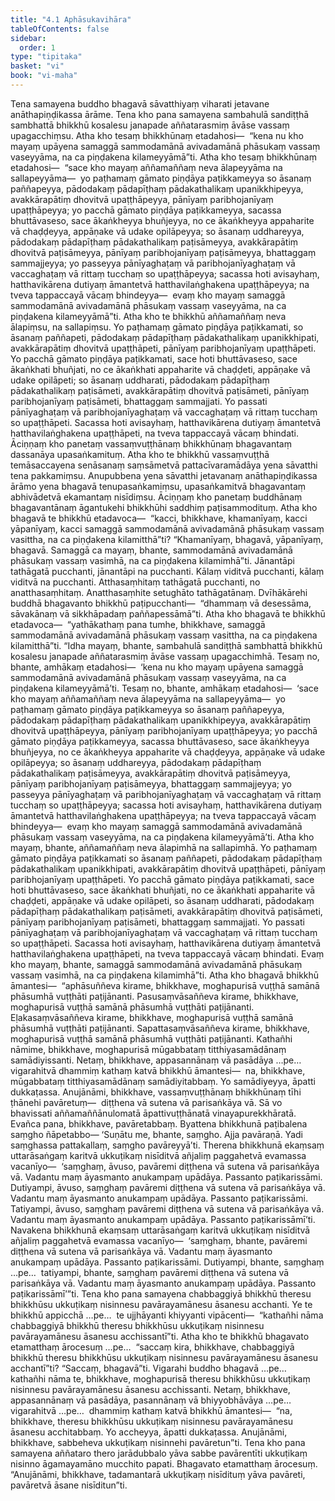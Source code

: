 ```yaml
---
title: "4.1 Aphāsukavihāra"
tableOfContents: false
sidebar:
  order: 1
type: "tipitaka"
basket: "vi"
book: "vi-maha"
---
```



<DynamicBreadcrumb />

<Division number="209" book="vi-maha">

<Paragraph number="953" book="vi-maha">
Tena samayena buddho bhagavā sāvatthiyaṃ viharati jetavane anāthapiṇḍikassa ārāme. Tena kho pana samayena sambahulā sandiṭṭhā sambhattā bhikkhū kosalesu janapade aññatarasmiṃ āvāse vassaṃ upagacchiṃsu. Atha kho tesaṃ bhikkhūnaṃ etadahosi—  “kena nu kho mayaṃ upāyena samaggā sammodamānā avivadamānā phāsukaṃ vassaṃ vaseyyāma, na ca piṇḍakena kilameyyāmā”ti. Atha kho tesaṃ bhikkhūnaṃ etadahosi—  “sace kho mayaṃ aññamaññaṃ neva ālapeyyāma na sallapeyyāma—  yo paṭhamaṃ gāmato piṇḍāya paṭikkameyya so āsanaṃ paññapeyya, pādodakaṃ pādapīṭhaṃ pādakathalikaṃ upanikkhipeyya, avakkārapātiṃ dhovitvā upaṭṭhāpeyya, pānīyaṃ paribhojanīyaṃ upaṭṭhāpeyya; yo pacchā gāmato piṇḍāya paṭikkameyya, sacassa bhuttāvaseso, sace ākaṅkheyya bhuñjeyya, no ce ākaṅkheyya appaharite vā chaḍḍeyya, appāṇake vā udake opilāpeyya; so āsanaṃ uddhareyya, pādodakaṃ pādapīṭhaṃ pādakathalikaṃ paṭisāmeyya, avakkārapātiṃ dhovitvā paṭisāmeyya, pānīyaṃ paribhojanīyaṃ paṭisāmeyya, bhattaggaṃ sammajjeyya; yo passeyya pānīyaghaṭaṃ vā paribhojanīyaghaṭaṃ vā vaccaghaṭaṃ vā rittaṃ tucchaṃ so upaṭṭhāpeyya; sacassa hoti avisayhaṃ, hatthavikārena dutiyaṃ āmantetvā hatthavilaṅghakena upaṭṭhāpeyya; na tveva tappaccayā vācaṃ bhindeyya—  evaṃ kho mayaṃ samaggā sammodamānā avivadamānā phāsukaṃ vassaṃ vaseyyāma, na ca piṇḍakena kilameyyāmā”ti.
</Paragraph>

<Paragraph number="954" book="vi-maha">
Atha kho te bhikkhū aññamaññaṃ neva ālapiṃsu, na sallapiṃsu. Yo paṭhamaṃ gāmato piṇḍāya paṭikkamati, so āsanaṃ paññapeti, pādodakaṃ pādapīṭhaṃ pādakathalikaṃ upanikkhipati, avakkārapātiṃ dhovitvā upaṭṭhāpeti, pānīyaṃ paribhojanīyaṃ upaṭṭhāpeti. Yo pacchā gāmato piṇḍāya paṭikkamati, sace hoti bhuttāvaseso, sace ākaṅkhati bhuñjati, no ce ākaṅkhati appaharite vā chaḍḍeti, appāṇake vā udake opilāpeti; so āsanaṃ uddharati, pādodakaṃ pādapīṭhaṃ pādakathalikaṃ paṭisāmeti, avakkārapātiṃ dhovitvā paṭisāmeti, pānīyaṃ paribhojanīyaṃ paṭisāmeti, bhattaggaṃ sammajjati. Yo passati pānīyaghaṭaṃ vā paribhojanīyaghaṭaṃ vā vaccaghaṭaṃ vā rittaṃ tucchaṃ so upaṭṭhāpeti. Sacassa hoti avisayhaṃ, hatthavikārena dutiyaṃ āmantetvā hatthavilaṅghakena upaṭṭhāpeti, na tveva tappaccayā vācaṃ bhindati.
</Paragraph>

<Paragraph number="955" book="vi-maha">
Āciṇṇaṃ kho panetaṃ vassaṃvuṭṭhānaṃ bhikkhūnaṃ bhagavantaṃ dassanāya upasaṅkamituṃ. Atha kho te bhikkhū vassaṃvuṭṭhā temāsaccayena senāsanaṃ saṃsāmetvā pattacīvaramādāya yena sāvatthi tena pakkamiṃsu. Anupubbena yena sāvatthi jetavanaṃ anāthapiṇḍikassa ārāmo yena bhagavā tenupasaṅkamiṃsu, upasaṅkamitvā bhagavantaṃ abhivādetvā ekamantaṃ nisīdiṃsu. Āciṇṇaṃ kho panetaṃ buddhānaṃ bhagavantānaṃ āgantukehi bhikkhūhi saddhiṃ paṭisammodituṃ. Atha kho bhagavā te bhikkhū etadavoca—  “kacci, bhikkhave, khamanīyaṃ, kacci yāpanīyaṃ, kacci samaggā sammodamānā avivadamānā phāsukaṃ vassaṃ vasittha, na ca piṇḍakena kilamitthā”ti? “Khamanīyaṃ, bhagavā, yāpanīyaṃ, bhagavā. Samaggā ca mayaṃ, bhante, sammodamānā avivadamānā phāsukaṃ vassaṃ vasimhā, na ca piṇḍakena kilamimhā”ti. Jānantāpi tathāgatā pucchanti, jānantāpi na pucchanti. Kālaṃ viditvā pucchanti, kālaṃ viditvā na pucchanti. Atthasaṃhitaṃ tathāgatā pucchanti, no anatthasaṃhitaṃ. Anatthasaṃhite setughāto tathāgatānaṃ. Dvīhākārehi buddhā bhagavanto bhikkhū paṭipucchanti—  “dhammaṃ vā desessāma, sāvakānaṃ vā sikkhāpadaṃ paññapessāmā”ti. Atha kho bhagavā te bhikkhū etadavoca—  “yathākathaṃ pana tumhe, bhikkhave, samaggā sammodamānā avivadamānā phāsukaṃ vassaṃ vasittha, na ca piṇḍakena kilamitthā”ti.
</Paragraph>

<Paragraph number="956" book="vi-maha">
“Idha mayaṃ, bhante, sambahulā sandiṭṭhā sambhattā bhikkhū kosalesu janapade aññatarasmiṃ āvāse vassaṃ upagacchimhā. Tesaṃ no, bhante, amhākaṃ etadahosi—  ‘kena nu kho mayaṃ upāyena samaggā sammodamānā avivadamānā phāsukaṃ vassaṃ vaseyyāma, na ca piṇḍakena kilameyyāmā’ti. Tesaṃ no, bhante, amhākaṃ etadahosi—  ‘sace kho mayaṃ aññamaññaṃ neva ālapeyyāma na sallapeyyāma—  yo paṭhamaṃ gāmato piṇḍāya paṭikkameyya so āsanaṃ paññapeyya, pādodakaṃ pādapīṭhaṃ pādakathalikaṃ upanikkhipeyya, avakkārapātiṃ dhovitvā upaṭṭhāpeyya, pānīyaṃ paribhojanīyaṃ upaṭṭhāpeyya; yo pacchā gāmato piṇḍāya paṭikkameyya, sacassa bhuttāvaseso, sace ākaṅkheyya bhuñjeyya, no ce ākaṅkheyya appaharite vā chaḍḍeyya, appāṇake vā udake opilāpeyya; so āsanaṃ uddhareyya, pādodakaṃ pādapīṭhaṃ pādakathalikaṃ paṭisāmeyya, avakkārapātiṃ dhovitvā paṭisāmeyya, pānīyaṃ paribhojanīyaṃ paṭisāmeyya, bhattaggaṃ sammajjeyya; yo passeyya pānīyaghaṭaṃ vā paribhojanīyaghaṭaṃ vā vaccaghaṭaṃ vā rittaṃ tucchaṃ so upaṭṭhāpeyya; sacassa hoti avisayhaṃ, hatthavikārena dutiyaṃ āmantetvā hatthavilaṅghakena upaṭṭhāpeyya; na tveva tappaccayā vācaṃ bhindeyya—  evaṃ kho mayaṃ samaggā sammodamānā avivadamānā phāsukaṃ vassaṃ vaseyyāma, na ca piṇḍakena kilameyyāmā’ti. Atha kho mayaṃ, bhante, aññamaññaṃ neva ālapimhā na sallapimhā. Yo paṭhamaṃ gāmato piṇḍāya paṭikkamati so āsanaṃ paññapeti, pādodakaṃ pādapīṭhaṃ pādakathalikaṃ upanikkhipati, avakkārapātiṃ dhovitvā upaṭṭhāpeti, pānīyaṃ paribhojanīyaṃ upaṭṭhāpeti. Yo pacchā gāmato piṇḍāya paṭikkamati, sace hoti bhuttāvaseso, sace ākaṅkhati bhuñjati, no ce ākaṅkhati appaharite vā chaḍḍeti, appāṇake vā udake opilāpeti, so āsanaṃ uddharati, pādodakaṃ pādapīṭhaṃ pādakathalikaṃ paṭisāmeti, avakkārapātiṃ dhovitvā paṭisāmeti, pānīyaṃ paribhojanīyaṃ paṭisāmeti, bhattaggaṃ sammajjati. Yo passati pānīyaghaṭaṃ vā paribhojanīyaghaṭaṃ vā vaccaghaṭaṃ vā rittaṃ tucchaṃ so upaṭṭhāpeti. Sacassa hoti avisayhaṃ, hatthavikārena dutiyaṃ āmantetvā hatthavilaṅghakena upaṭṭhāpeti, na tveva tappaccayā vācaṃ bhindati. Evaṃ kho mayaṃ, bhante, samaggā sammodamānā avivadamānā phāsukaṃ vassaṃ vasimhā, na ca piṇḍakena kilamimhā”ti.
</Paragraph>

<Paragraph number="957" book="vi-maha">
Atha kho bhagavā bhikkhū āmantesi—  “aphāsuññeva kirame, bhikkhave, moghapurisā vuṭṭhā samānā phāsumhā vuṭṭhāti paṭijānanti. Pasusaṃvāsaññeva kirame, bhikkhave, moghapurisā vuṭṭhā samānā phāsumhā vuṭṭhāti paṭijānanti. Eḷakasaṃvāsaññeva kirame, bhikkhave, moghapurisā vuṭṭhā samānā phāsumhā vuṭṭhāti paṭijānanti. Sapattasaṃvāsaññeva kirame, bhikkhave, moghapurisā vuṭṭhā samānā phāsumhā vuṭṭhāti paṭijānanti. Kathañhi nāmime, bhikkhave, moghapurisā mūgabbataṃ titthiyasamādānaṃ samādiyissanti. Netaṃ, bhikkhave, appasannānaṃ vā pasādāya …pe…  vigarahitvā dhammiṃ kathaṃ katvā bhikkhū āmantesi—  na, bhikkhave, mūgabbataṃ titthiyasamādānaṃ samādiyitabbaṃ. Yo samādiyeyya, āpatti dukkaṭassa. Anujānāmi, bhikkhave, vassaṃvuṭṭhānaṃ bhikkhūnaṃ tīhi ṭhānehi pavāretuṃ—  diṭṭhena vā sutena vā parisaṅkāya vā. Sā vo bhavissati aññamaññānulomatā āpattivuṭṭhānatā vinayapurekkhāratā. Evañca pana, bhikkhave, pavāretabbaṃ. Byattena bhikkhunā paṭibalena saṃgho ñāpetabbo—
</Paragraph>

</Division>
<Division number="210" book="vi-maha">

<Paragraph number="958" book="vi-maha">
‘Suṇātu me, bhante, saṃgho. Ajja pavāraṇā. Yadi saṃghassa pattakallaṃ, saṃgho pavāreyyā’ti.
</Paragraph>

<Paragraph number="959" book="vi-maha">
Therena bhikkhunā ekaṃsaṃ uttarāsaṅgaṃ karitvā ukkuṭikaṃ nisīditvā añjaliṃ paggahetvā evamassa vacanīyo—  ‘saṃghaṃ, āvuso, pavāremi diṭṭhena vā sutena vā parisaṅkāya vā. Vadantu maṃ āyasmanto anukampaṃ upādāya. Passanto paṭikarissāmi. Dutiyampi, āvuso, saṃghaṃ pavāremi diṭṭhena vā sutena vā parisaṅkāya vā. Vadantu maṃ āyasmanto anukampaṃ upādāya. Passanto paṭikarissāmi. Tatiyampi, āvuso, saṃghaṃ pavāremi diṭṭhena vā sutena vā parisaṅkāya vā. Vadantu maṃ āyasmanto anukampaṃ upādāya. Passanto paṭikarissāmī’ti.
</Paragraph>

<Paragraph number="960" book="vi-maha">
Navakena bhikkhunā ekaṃsaṃ uttarāsaṅgaṃ karitvā ukkuṭikaṃ nisīditvā añjaliṃ paggahetvā evamassa vacanīyo—  ‘saṃghaṃ, bhante, pavāremi diṭṭhena vā sutena vā parisaṅkāya vā. Vadantu maṃ āyasmanto anukampaṃ upādāya. Passanto paṭikarissāmi. Dutiyampi, bhante, saṃghaṃ …pe…  tatiyampi, bhante, saṃghaṃ pavāremi diṭṭhena vā sutena vā parisaṅkāya vā. Vadantu maṃ āyasmanto anukampaṃ upādāya. Passanto paṭikarissāmī’”ti.
</Paragraph>

</Division>
<Division number="211" book="vi-maha">

<Paragraph number="961" book="vi-maha">
Tena kho pana samayena chabbaggiyā bhikkhū theresu bhikkhūsu ukkuṭikaṃ nisinnesu pavārayamānesu āsanesu acchanti. Ye te bhikkhū appicchā …pe…  te ujjhāyanti khiyyanti vipācenti—  “kathañhi nāma chabbaggiyā bhikkhū theresu bhikkhūsu ukkuṭikaṃ nisinnesu pavārayamānesu āsanesu acchissantī”ti. Atha kho te bhikkhū bhagavato etamatthaṃ ārocesuṃ …pe…  “saccaṃ kira, bhikkhave, chabbaggiyā bhikkhū theresu bhikkhūsu ukkuṭikaṃ nisinnesu pavārayamānesu āsanesu acchantī”ti? “Saccaṃ, bhagavā”ti. Vigarahi buddho bhagavā …pe…  kathañhi nāma te, bhikkhave, moghapurisā theresu bhikkhūsu ukkuṭikaṃ nisinnesu pavārayamānesu āsanesu acchissanti. Netaṃ, bhikkhave, appasannānaṃ vā pasādāya, pasannānaṃ vā bhiyyobhāvāya …pe…  vigarahitvā …pe…  dhammiṃ kathaṃ katvā bhikkhū āmantesi—  “na, bhikkhave, theresu bhikkhūsu ukkuṭikaṃ nisinnesu pavārayamānesu āsanesu acchitabbaṃ. Yo accheyya, āpatti dukkaṭassa. Anujānāmi, bhikkhave, sabbeheva ukkuṭikaṃ nisinnehi pavāretun”ti.
</Paragraph>

<Paragraph number="962" book="vi-maha">
Tena kho pana samayena aññataro thero jarādubbalo yāva sabbe pavārentīti ukkuṭikaṃ nisinno āgamayamāno mucchito papati. Bhagavato etamatthaṃ ārocesuṃ. “Anujānāmi, bhikkhave, tadamantarā ukkuṭikaṃ nisīdituṃ yāva pavāreti, pavāretvā āsane nisīditun”ti.
</Paragraph>
</Division>